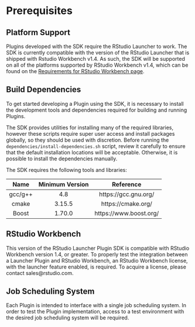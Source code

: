 # Prerequisites {#prereqs}

## Platform Support {#plat-support}

Plugins developed with the SDK require the RStudio Launcher to work. The SDK is currently compatible with the version of the RStudio Launcher that is shipped with Rstudio Workbench v1.4. As such, the SDK will be supported on all of the platforms supported by RStudio Workbench v1.4, which can be found on the [Requirements for RStudio Workbench page](https://docs.rstudio.com/rsw/requirements/).

## Build Dependencies {#builddep}

To get started developing a Plugin using the SDK, it is necessary to install the development tools and dependencies required for building and running Plugins.

The SDK provides utilities for installing many of the required libraries, however these scripts require super user access and install packages globally, so they should be used with discretion. Before running the `dependencies/install-dependencies.sh` script, review it carefully to ensure that the default installation locations will be acceptable. Otherwise, it is possible to install the dependencies manually.

The SDK requires the following tools and libraries:

  Name     Minimum Version          Reference
--------  -----------------  -----------------------
gcc/g++   4.8                https://gcc.gnu.org/
cmake     3.15.5             https://cmake.org/
Boost     1.70.0             https://www.boost.org/


## RStudio Workbench {#rsp}

This version of the RStudio Launcher Plugin SDK is compatible with RStudio Workbench version 1.4, or greater. To properly test the integration between a Launcher Plugin and RStudio Workbench, an RStudio Workbench license, with the launcher feature enabled, is required. To acquire a license, please contact sales@rstudio.com.

## Job Scheduling System {#jss}

Each Plugin is intended to interface with a single job scheduling system. In order to test the Plugin implementation, access to a test environment with the desired job scheduling system will be required.
